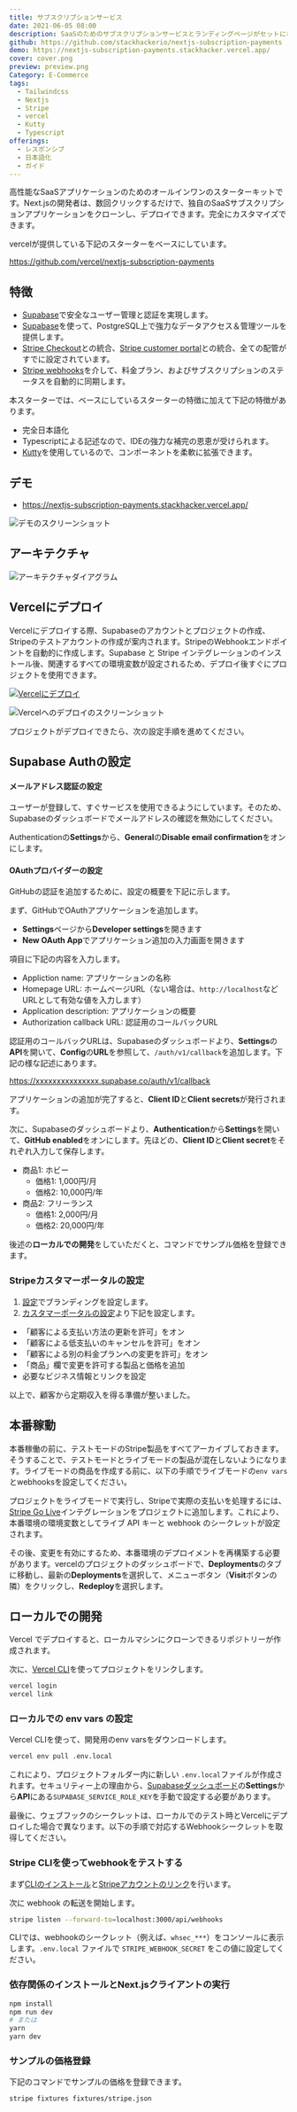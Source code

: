 ```yaml
---
title: サブスクリプションサービス
date: 2021-06-05 08:00
description: SaaSのためのサブスクリプションサービスとランディングページがセットになったスターター
github: https://github.com/stackhackerio/nextjs-subscription-payments
demo: https://nextjs-subscription-payments.stackhacker.vercel.app/
cover: cover.png
preview: preview.png
Category: E-Commerce
tags:
  - Tailwindcss
  - Nextjs
  - Stripe
  - vercel
  - Kutty
  - Typescript
offerings:
  - レスポンシブ
  - 日本語化
  - ガイド
---
```

高性能なSaaSアプリケーションのためのオールインワンのスターターキットです。Next.jsの開発者は、数回クリックするだけで、独自のSaaSサブスクリプションアプリケーションをクローンし、デプロイできます。完全にカスタマイズできます。

vercelが提供している下記のスターターをベースにしています。

https://github.com/vercel/nextjs-subscription-payments

## 特徴

- [Supabase](https://supabase.io/docs/guides/auth)で安全なユーザー管理と認証を実現します。
- [Supabase](https://supabase.io/docs/guides/database)を使って、PostgreSQL上で強力なデータアクセス＆管理ツールを提供します。
- [Stripe Checkout](https://stripe.com/docs/payments/checkout)との統合、[Stripe customer portal](https://stripe.com/docs/billing/subscriptions/customer-portal)との統合、全ての配管がすでに設定されています。
- [Stripe webhooks](https://stripe.com/docs/webhooks)を介して、料金プラン、およびサブスクリプションのステータスを自動的に同期します。

本スターターでは、ベースにしているスターターの特徴に加えて下記の特徴があります。

- 完全日本語化
- Typescriptによる記述なので、IDEの強力な補完の恩恵が受けられます。
- [Kutty](https://github.com/praveenjuge/kutty/)を使用しているので、コンポーネントを柔軟に拡張できます。

## デモ

- https://nextjs-subscription-payments.stackhacker.vercel.app/

![デモのスクリーンショット](demo.png)

## アーキテクチャ

![アーキテクチャダイアグラム](architecture-diagram.svg)

## Vercelにデプロイ

Vercelにデプロイする際、Supabaseのアカウントとプロジェクトの作成、Stripeのテストアカウントの作成が案内されます。StripeのWebhookエンドポイントを自動的に作成します。Supabase と Stripe インテグレーションのインストール後、関連するすべての環境変数が設定されるため、デプロイ後すぐにプロジェクトを使用できます。

[![Vercelにデプロイ](https://vercel.com/button)](https://vercel.com/new/git/external?repository-url=https%3A%2F%2Fgithub.com%2Fstackhackerio%2Fnextjs-subscription-payments&project-name=nextjs-subscription-payments&repo-name=nextjs-subscription-payments&demo-title=Next.js%20Subscription%20Payments%20Starter&demo-description=Demo%20project%20on%20Vercel&demo-url=https%3A%2F%2Fsubscription-payments.vercel.app&demo-image=https%3A%2F%2Fsubscription-payments.vercel.app%2Fdemo.png&integration-ids=oac_pb1dqJT8Ry2D99Q0o9qXWIhJ,oac_jUduyjQgOyzev1fjrW83NYOv&external-id=nextjs-subscription-payments)

![Vercelへのデプロイのスクリーンショット](vercel-deploy.png)

プロジェクトがデプロイできたら、次の設定手順を進めてください。

## Supabase Authの設定

#### メールアドレス認証の設定

ユーザーが登録して、すぐサービスを使用できるようにしています。そのため、Supabaseのダッシュボードでメールアドレスの確認を無効にしてください。

Authenticationの**Settings**から、**General**の**Disable email confirmation**をオンにします。

#### OAuthプロバイダーの設定

GitHubの認証を追加するために、設定の概要を下記に示します。

まず、GitHubでOAuthアプリケーションを追加します。

- **Settings**ページから**Developer settings**を開きます
- **New OAuth App**でアプリケーション追加の入力画面を開きます

項目に下記の内容を入力します。

- Appliction name: アプリケーションの名称
- Homepage URL: ホームページURL（ない場合は、`http://localhost`などURLとして有効な値を入力します）
- Application description: アプリケーションの概要
- Authorization callback URL: 認証用のコールバックURL

認証用のコールバックURLは、Supabaseのダッシュボードより、**Settings**の**API**を開いて、**Config**の**URL**を参照して、`/auth/v1/callback`を追加します。下記の様な記述にあります。

https://xxxxxxxxxxxxxxx.supabase.co/auth/v1/callback

アプリケーションの追加が完了すると、**Client ID**と**Client secrets**が発行されます。

次に、Supabaseのダッシュボードより、**Authentication**から**Settings**を開いて、**GitHub enabled**をオンにします。先ほどの、**Client ID**と**Client secret**をそれぞれ入力して保存します。

- 商品1: ホビー
  - 価格1: 1,000円/月
  - 価格2: 10,000円/年
- 商品2: フリーランス
  - 価格1: 2,000円/月
  - 価格2: 20,000円/年

後述の**ローカルでの開発**をしていただくと、コマンドでサンプル価格を登録できます。

### Stripeカスタマーポータルの設定

1. [設定](https://dashboard.stripe.com/settings/branding)でブランディングを設定します。
1. [カスタマーポータルの設定](https://dashboard.stripe.com/test/settings/billing/portal)より下記を設定します。
  - 「顧客による支払い方法の更新を許可」をオン
  - 「顧客による低支払いのキャンセルを許可」をオン
  - 「顧客による別の料金プランへの変更を許可」をオン
  - 「商品」欄で変更を許可する製品と価格を追加
  - 必要なビジネス情報とリンクを設定

以上で、顧客から定期収入を得る準備が整いました。

## 本番稼動

本番稼働の前に、テストモードのStripe製品をすべてアーカイブしておきます。そうすることで、テストモードとライブモードの製品が混在しないようになります。ライブモードの商品を作成する前に、以下の手順でライブモードの`env vars`とwebhooksを設定してください。

プロジェクトをライブモードで実行し、Stripeで実際の支払いを処理するには、[Stripe Go Live](https://vercel.com/integrations/stripe-live)インテグレーションをプロジェクトに追加します。これにより、本番環境の環境変数としてライブ API キーと webhook のシークレットが設定されます。

その後、変更を有効にするため、本番環境のデプロイメントを再構築する必要があります。vercelのプロジェクトのダッシュボードで、**Deployments**のタブに移動し、最新の**Deployments**を選択して、メニューボタン（**Visit**ボタンの隣）をクリックし、**Redeploy**を選択します。

## ローカルでの開発

Vercel でデプロイすると、ローカルマシンにクローンできるリポジトリーが作成されます。

次に、[Vercel CLI](https://vercel.com/download)を使ってプロジェクトをリンクします。

```bash
vercel login
vercel link
```

### ローカルでの env vars の設定

Vercel CLIを使って、開発用のenv varsをダウンロードします。

```bash
vercel env pull .env.local
```

これにより、プロジェクトフォルダー内に新しい `.env.local`ファイルが作成されます。セキュリティー上の理由から、[Supabaseダッシュボード](https://app.supabase.io/)の**Settings**から**API**にある`SUPABASE_SERVICE_ROLE_KEY`を手動で設定する必要があります。

最後に、ウェブフックのシークレットは、ローカルでのテスト時とVercelにデプロイした場合で異なります。以下の手順で対応するWebhookシークレットを取得してください。

### Stripe CLIを使ってwebhookをテストする

まず[CLIのインストール](https://stripe.com/docs/stripe-cli)と[Stripeアカウントのリンク](https://stripe.com/docs/stripe-cli#login-account)を行います。

次に webhook の転送を開始します。

```bash
stripe listen --forward-to=localhost:3000/api/webhooks
```

CLIでは、webhookのシークレット（例えば、`whsec_***`）をコンソールに表示します。`.env.local` ファイルで `STRIPE_WEBHOOK_SECRET` をこの値に設定してください。

### 依存関係のインストールとNext.jsクライアントの実行

```bash
npm install
npm run dev
# または
yarn
yarn dev
```

### サンプルの価格登録

下記のコマンドでサンプルの価格を登録できます。

```
stripe fixtures fixtures/stripe.json
```
